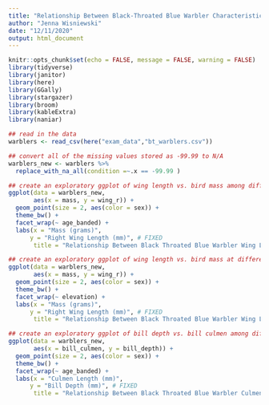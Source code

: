 ```yaml
---
title: "Relationship Between Black-Throated Blue Warbler Characteristics and Mass"
author: "Jenna Wisniewski"
date: "12/11/2020"
output: html_document
---
```


```r
knitr::opts_chunk$set(echo = FALSE, message = FALSE, warning = FALSE)
library(tidyverse)
library(janitor)
library(here)
library(GGally)
library(stargazer)
library(broom)
library(kableExtra)
library(naniar)
```

```r
## read in the data
warblers <- read_csv(here("exam_data","bt_warblers.csv"))

## convert all of the missing values stored as -99.99 to N/A
warblers_new <- warblers %>% 
  replace_with_na_all(condition =~.x == -99.99 )

```

```r
## create an exploratory ggplot of wing length vs. bird mass among different age groups with point color indicating sex and faceted by bird age at capture
ggplot(data = warblers_new, 
       aes(x = mass, y = wing_r)) + 
  geom_point(size = 2, aes(color = sex)) + 
  theme_bw() +
  facet_wrap(~ age_banded) + 
  labs(x = "Mass (grams)",
      y = "Right Wing Length (mm)", # FIXED
       title = "Relationship Between Black Throated Blue Warbler Wing Length and Mass Across Age Groups") 

```
```r
## create an exploratory ggplot of wing length vs. bird mass at different elevation levels with point color indicating sex and faceted by elevation of the sample plot
ggplot(data = warblers_new, 
       aes(x = mass, y = wing_r)) + 
  geom_point(size = 2, aes(color = sex)) + 
  theme_bw() +
  facet_wrap(~ elevation) + 
  labs(x = "Mass (grams)",
      y = "Right Wing Length (mm)", # FIXED
       title = "Relationship Between Black Throated Blue Warbler Wing Length and Mass Across Age Groups") 
```
```r
## create an exploratory ggplot of bill depth vs. bill culmen among different age groups with point color indicating sex and faceted by elevation of the sample plot
ggplot(data = warblers_new, 
       aes(x = bill_culmen, y = bill_depth)) + 
  geom_point(size = 2, aes(color = sex)) + 
  theme_bw() +
  facet_wrap(~ age_banded) + 
  labs(x = "Culmen Length (mm)",
      y = "Bill Depth (mm)", # FIXED
       title = "Relationship Between Black Throated Blue Warbler Culmen Length and Bill Depth Across Age Groups") 
```

